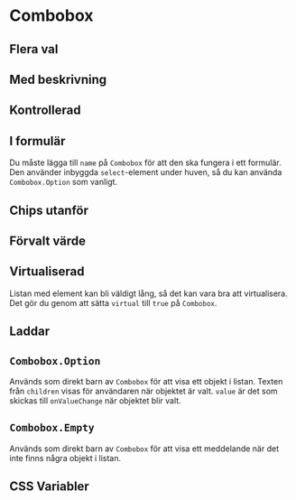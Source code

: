 

<Meta of={ComboboxStories} />

# Combobox

<Primary />
<Controls />

## Flera val

<Canvas of={ComboboxStories.Multiple} />

## Med beskrivning

<Canvas of={ComboboxStories.WithDescription} />

## Kontrollerad

<Canvas of={ComboboxStories.Controlled} />

## I formulär

Du måste lägga till `name` på `Combobox` för att den ska fungera i ett formulär.
Den använder inbyggda `select`-element under huven, så du kan använda
`Combobox.Option` som vanligt.

<Canvas of={ComboboxStories.InForm} />

## Chips utanför

<Canvas of={ComboboxStories.WithChipsOutside} />

## Förvalt värde

<Canvas of={ComboboxStories.SelectAll} />

## Virtualiserad

Listan med element kan bli väldigt lång, så det kan vara bra att virtualisera.
Det gör du genom att sätta `virtual` till `true` på `Combobox`.

<Canvas of={ComboboxStories.Virtualized} />

## Laddar

<Canvas of={ComboboxStories.Loading} />

## `Combobox.Option`

Används som direkt barn av `Combobox` för att visa ett objekt i listan.
Texten från `children` visas för användaren när objektet är valt. `value` är
det som skickas till `onValueChange` när objektet blir valt.

<ArgTypes of={Combobox.Option} />

## `Combobox.Empty`

Används som direkt barn av `Combobox` för att visa ett meddelande när det inte finns
några objekt i listan.

## CSS Variabler

<CssVariables css={css} />
